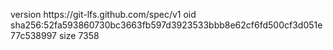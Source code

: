 version https://git-lfs.github.com/spec/v1
oid sha256:52fa593860730bc3663fb597d3923533bbb8e62cf6fd500cf3d051e77c538997
size 7358
